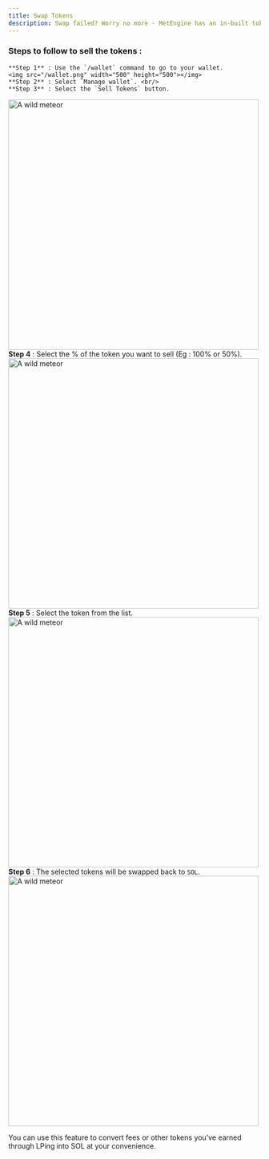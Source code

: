 ```yaml
---
title: Swap Tokens
description: Swap failed? Worry no more - MetEngine has an in-built token swapper to convert tokens to SOL.
---
```

### Steps to follow to sell the tokens :
    **Step 1** : Use the `/wallet` command to go to your wallet.
    <img src="/wallet.png" width="500" height="500"></img>
    **Step 2** : Select `Manage wallet`. <br/>
    **Step 3** : Select the `Sell Tokens` button.
<img src="/sell-token.png" alt="A wild meteor" width="500" height="500"></img>
    **Step 4** : Select the % of the token you want to sell (Eg : 100% or 50%).<br/>
    <img src="/select-percentage.png" alt="A wild meteor" width="500" height="500"></img>
    **Step 5** : Select the token from the list. <br/>
    <img src="/select-token.png" alt="A wild meteor" width="500" height="500"></img>
    **Step 6** : The selected tokens will be swapped back to `SOL`.
<img src="/sell-success.png" alt="A wild meteor" width="500" height="500"></img>

You can use this feature to convert fees or other tokens you’ve earned through LPing into SOL at your convenience.

 